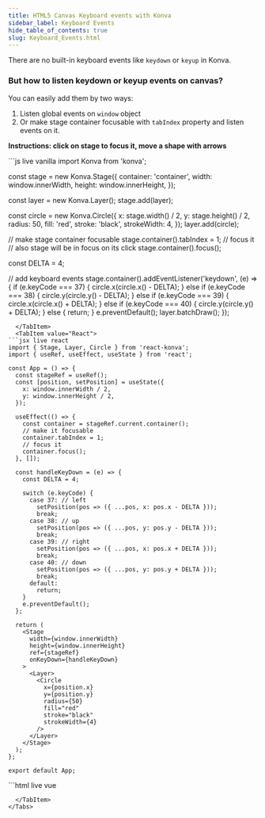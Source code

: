 ```yaml
---
title: HTML5 Canvas Keyboard events with Konva
sidebar_label: Keyboard Events
hide_table_of_contents: true
slug: Keyboard_Events.html
---
```


There are no built-in keyboard events like `keydown` or `keyup` in Konva.

### But how to listen keydown or keyup events on canvas?

You can easily add them by two ways:

1. Listen global events on `window` object
2. Or make stage container focusable with `tabIndex` property and listen events on it.

**Instructions: click on stage to focus it, move a shape with arrows**


<Tabs>
  <TabItem value="Vanilla" default>
```js live vanilla
import Konva from 'konva';

const stage = new Konva.Stage({
  container: 'container',
  width: window.innerWidth,
  height: window.innerHeight,
});

const layer = new Konva.Layer();
stage.add(layer);

const circle = new Konva.Circle({
  x: stage.width() / 2,
  y: stage.height() / 2,
  radius: 50,
  fill: 'red',
  stroke: 'black',
  strokeWidth: 4,
});
layer.add(circle);

// make stage container focusable
stage.container().tabIndex = 1;
// focus it
// also stage will be in focus on its click
stage.container().focus();

const DELTA = 4;

// add keyboard events
stage.container().addEventListener('keydown', (e) => {
  if (e.keyCode === 37) {
    circle.x(circle.x() - DELTA);
  } else if (e.keyCode === 38) {
    circle.y(circle.y() - DELTA);
  } else if (e.keyCode === 39) {
    circle.x(circle.x() + DELTA);
  } else if (e.keyCode === 40) {
    circle.y(circle.y() + DELTA);
  } else {
    return;
  }
  e.preventDefault();
  layer.batchDraw();
});
```
  </TabItem>
  <TabItem value="React">
```jsx live react
import { Stage, Layer, Circle } from 'react-konva';
import { useRef, useEffect, useState } from 'react';

const App = () => {
  const stageRef = useRef();
  const [position, setPosition] = useState({
    x: window.innerWidth / 2,
    y: window.innerHeight / 2,
  });

  useEffect(() => {
    const container = stageRef.current.container();
    // make it focusable
    container.tabIndex = 1;
    // focus it
    container.focus();
  }, []);

  const handleKeyDown = (e) => {
    const DELTA = 4;
    
    switch (e.keyCode) {
      case 37: // left
        setPosition(pos => ({ ...pos, x: pos.x - DELTA }));
        break;
      case 38: // up
        setPosition(pos => ({ ...pos, y: pos.y - DELTA }));
        break;
      case 39: // right
        setPosition(pos => ({ ...pos, x: pos.x + DELTA }));
        break;
      case 40: // down
        setPosition(pos => ({ ...pos, y: pos.y + DELTA }));
        break;
      default:
        return;
    }
    e.preventDefault();
  };

  return (
    <Stage
      width={window.innerWidth}
      height={window.innerHeight}
      ref={stageRef}
      onKeyDown={handleKeyDown}
    >
      <Layer>
        <Circle
          x={position.x}
          y={position.y}
          radius={50}
          fill="red"
          stroke="black"
          strokeWidth={4}
        />
      </Layer>
    </Stage>
  );
};

export default App;
```
  </TabItem>
  <TabItem value="Vue">
```html live vue
<template>
  <v-stage
    :config="stageSize"
    ref="stageRef"
    @keydown="handleKeyDown"
  >
    <v-layer>
      <v-circle :config="circleConfig" />
    </v-layer>
  </v-stage>
</template>

<script setup>
import { ref, onMounted, computed } from 'vue';

const stageRef = ref(null);
const position = ref({
  x: window.innerWidth / 2,
  y: window.innerHeight / 2,
});

const stageSize = {
  width: window.innerWidth,
  height: window.innerHeight
};

const circleConfig = computed(() => ({
  x: position.value.x,
  y: position.value.y,
  radius: 50,
  fill: 'red',
  stroke: 'black',
  strokeWidth: 4
}));

onMounted(() => {
  const container = stageRef.value.getNode().container();
  // make it focusable
  container.tabIndex = 1;
  // focus it
  container.focus();
});

const handleKeyDown = (e) => {
  const DELTA = 4;
  
  switch (e.keyCode) {
    case 37: // left
      position.value.x -= DELTA;
      break;
    case 38: // up
      position.value.y -= DELTA;
      break;
    case 39: // right
      position.value.x += DELTA;
      break;
    case 40: // down
      position.value.y += DELTA;
      break;
    default:
      return;
  }
  e.preventDefault();
};
</script>
```
  </TabItem>
</Tabs> 